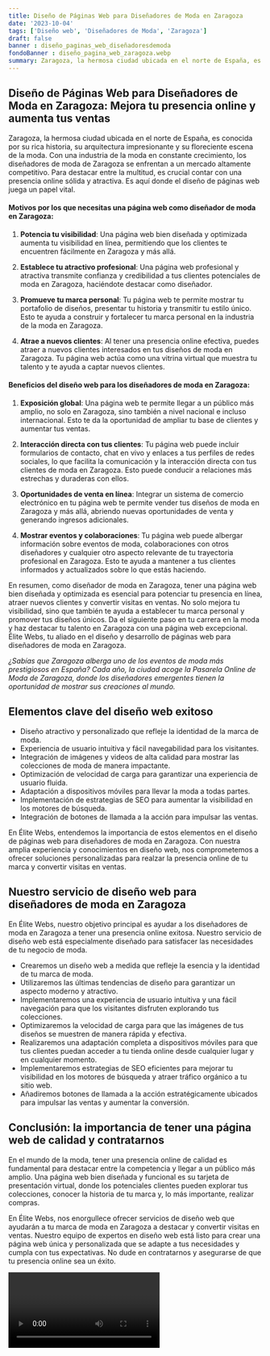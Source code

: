```yaml
---
title: Diseño de Páginas Web para Diseñadores de Moda en Zaragoza
date: '2023-10-04'
tags: ['Diseño web', 'Diseñadores de Moda', 'Zaragoza']
draft: false
banner : diseño_paginas_web_diseñadoresdemoda
fondoBanner : diseño_pagina_web_zaragoza.webp
summary: Zaragoza, la hermosa ciudad ubicada en el norte de España, es conocida por su rica historia, su arquitectura impresionante y su floreciente escena de la moda. Con una industria de la moda en constante crecimiento, los diseñadores de moda de Zaragoza se enfrentan a un mercado altamente competitivo. Para destacar entre la multitud, es crucial contar con una presencia online sólida y atractiva. Es aquí donde el diseño de páginas web juega un papel vital.
---
```


## Diseño de Páginas Web para Diseñadores de Moda en Zaragoza: Mejora tu presencia online y aumenta tus ventas

Zaragoza, la hermosa ciudad ubicada en el norte de España, es conocida por su rica historia, su arquitectura impresionante y su floreciente escena de la moda. Con una industria de la moda en constante crecimiento, los diseñadores de moda de Zaragoza se enfrentan a un mercado altamente competitivo. Para destacar entre la multitud, es crucial contar con una presencia online sólida y atractiva. Es aquí donde el diseño de páginas web juega un papel vital.

#### Motivos por los que necesitas una página web como diseñador de moda en Zaragoza:

1. **Potencia tu visibilidad**: Una página web bien diseñada y optimizada aumenta tu visibilidad en línea, permitiendo que los clientes te encuentren fácilmente en Zaragoza y más allá.

2. **Establece tu atractivo profesional**: Una página web profesional y atractiva transmite confianza y credibilidad a tus clientes potenciales de moda en Zaragoza, haciéndote destacar como diseñador.

3. **Promueve tu marca personal**: Tu página web te permite mostrar tu portafolio de diseños, presentar tu historia y transmitir tu estilo único. Esto te ayuda a construir y fortalecer tu marca personal en la industria de la moda en Zaragoza.

4. **Atrae a nuevos clientes**: Al tener una presencia online efectiva, puedes atraer a nuevos clientes interesados ​​en tus diseños de moda en Zaragoza. Tu página web actúa como una vitrina virtual que muestra tu talento y te ayuda a captar nuevos clientes.

#### Beneficios del diseño web para los diseñadores de moda en Zaragoza:

1. **Exposición global**: Una página web te permite llegar a un público más amplio, no solo en Zaragoza, sino también a nivel nacional e incluso internacional. Esto te da la oportunidad de ampliar tu base de clientes y aumentar tus ventas.

2. **Interacción directa con tus clientes**: Tu página web puede incluir formularios de contacto, chat en vivo y enlaces a tus perfiles de redes sociales, lo que facilita la comunicación y la interacción directa con tus clientes de moda en Zaragoza. Esto puede conducir a relaciones más estrechas y duraderas con ellos.

3. **Oportunidades de venta en línea**: Integrar un sistema de comercio electrónico en tu página web te permite vender tus diseños de moda en Zaragoza y más allá, abriendo nuevas oportunidades de venta y generando ingresos adicionales.

4. **Mostrar eventos y colaboraciones**: Tu página web puede albergar información sobre eventos de moda, colaboraciones con otros diseñadores y cualquier otro aspecto relevante de tu trayectoria profesional en Zaragoza. Esto te ayuda a mantener a tus clientes informados y actualizados sobre lo que estás haciendo.

En resumen, como diseñador de moda en Zaragoza, tener una página web bien diseñada y optimizada es esencial para potenciar tu presencia en línea, atraer nuevos clientes y convertir visitas en ventas. No solo mejora tu visibilidad, sino que también te ayuda a establecer tu marca personal y promover tus diseños únicos. Da el siguiente paso en tu carrera en la moda y haz destacar tu talento en Zaragoza con una página web excepcional. Élite Webs, tu aliado en el diseño y desarrollo de páginas web para diseñadores de moda en Zaragoza.

*¿Sabías que Zaragoza alberga uno de los eventos de moda más prestigiosos en España? Cada año, la ciudad acoge la Pasarela Online de Moda de Zaragoza, donde los diseñadores emergentes tienen la oportunidad de mostrar sus creaciones al mundo.*

<GifSeo />

<Cta />

## Elementos clave del diseño web exitoso

- Diseño atractivo y personalizado que refleje la identidad de la marca de moda.
- Experiencia de usuario intuitiva y fácil navegabilidad para los visitantes.
- Integración de imágenes y videos de alta calidad para mostrar las colecciones de moda de manera impactante.
- Optimización de velocidad de carga para garantizar una experiencia de usuario fluida.
- Adaptación a dispositivos móviles para llevar la moda a todas partes.
- Implementación de estrategias de SEO para aumentar la visibilidad en los motores de búsqueda.
- Integración de botones de llamada a la acción para impulsar las ventas.

En Élite Webs, entendemos la importancia de estos elementos en el diseño de páginas web para diseñadores de moda en Zaragoza. Con nuestra amplia experiencia y conocimientos en diseño web, nos comprometemos a ofrecer soluciones personalizadas para realzar la presencia online de tu marca y convertir visitas en ventas.

## Nuestro servicio de diseño web para diseñadores de moda en Zaragoza

En Élite Webs, nuestro objetivo principal es ayudar a los diseñadores de moda en Zaragoza a tener una presencia online exitosa. Nuestro servicio de diseño web está especialmente diseñado para satisfacer las necesidades de tu negocio de moda. 

- Crearemos un diseño web a medida que refleje la esencia y la identidad de tu marca de moda.
- Utilizaremos las últimas tendencias de diseño para garantizar un aspecto moderno y atractivo.
- Implementaremos una experiencia de usuario intuitiva y una fácil navegación para que los visitantes disfruten explorando tus colecciones.
- Optimizaremos la velocidad de carga para que las imágenes de tus diseños se muestren de manera rápida y efectiva.
- Realizaremos una adaptación completa a dispositivos móviles para que tus clientes puedan acceder a tu tienda online desde cualquier lugar y en cualquier momento.
- Implementaremos estrategias de SEO eficientes para mejorar tu visibilidad en los motores de búsqueda y atraer tráfico orgánico a tu sitio web.
- Añadiremos botones de llamada a la acción estratégicamente ubicados para impulsar las ventas y aumentar la conversión.

## Conclusión: la importancia de tener una página web de calidad y contratarnos

En el mundo de la moda, tener una presencia online de calidad es fundamental para destacar entre la competencia y llegar a un público más amplio. Una página web bien diseñada y funcional es su tarjeta de presentación virtual, donde los potenciales clientes pueden explorar tus colecciones, conocer la historia de tu marca y, lo más importante, realizar compras.

En Élite Webs, nos enorgullece ofrecer servicios de diseño web que ayudarán a tu marca de moda en Zaragoza a destacar y convertir visitas en ventas. Nuestro equipo de expertos en diseño web está listo para crear una página web única y personalizada que se adapte a tus necesidades y cumpla con tus expectativas. No dude en contratarnos y asegurarse de que tu presencia online sea un éxito.

<Video />

<CtaBot job='Diseñadores de Moda' city='Zaragoza'/>

<Gmaps query='Zaragoza+españa+maps' />